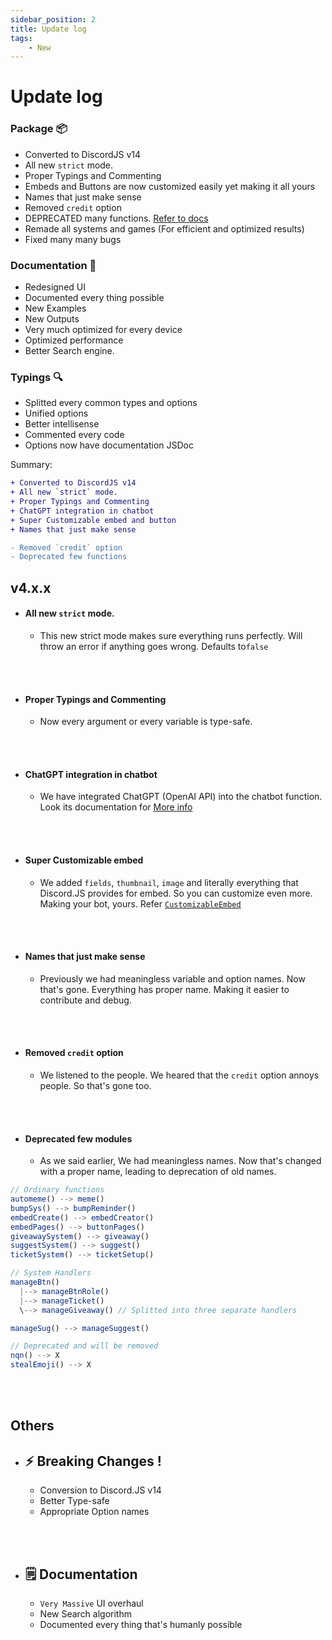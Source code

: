 ```yaml
---
sidebar_position: 2
title: Update log
tags: 
    - New
---
```


# Update log

### Package 📦

- Converted to DiscordJS v14
- All new `strict` mode.
- Proper Typings and Commenting
- Embeds and Buttons are now customized easily yet making it all yours
- Names that just make sense
- Removed `credit` option
- DEPRECATED many functions. [Refer to docs](https://simplyd.js.org/docs/deprecated/renames.md)
- Remade all systems and games (For efficient and optimized results)
- Fixed many many bugs

### Documentation 📖

- Redesigned UI
- Documented every thing possible
- New Examples
- New Outputs
- Very much optimized for every device
- Optimized performance
- Better Search engine.

### Typings 🔍

- Splitted every common types and options
- Unified options
- Better intellisense
- Commented every code
- Options now have documentation JSDoc


Summary:
```diff
+ Converted to DiscordJS v14
+ All new `strict` mode.
+ Proper Typings and Commenting
+ ChatGPT integration in chatbot
+ Super Customizable embed and button
+ Names that just make sense

- Removed `credit` option
- Deprecated few functions
```

## v4.x.x

- #### All new `strict` mode.
  * This new strict mode makes sure everything runs perfectly. Will throw an error if anything goes wrong. Defaults to`false`

<br></br>

- #### Proper Typings and Commenting
  * Now every argument or every variable is type-safe.

<br></br>

- #### ChatGPT integration in chatbot
  * We have integrated ChatGPT (OpenAI API) into the chatbot function. Look its documentation for <a class="link" href="/docs/fun/chatbot.md">More info</a>

<br></br>

- #### Super Customizable embed
  * We added `fields`, `thumbnail`, `image` and literally everything that Discord.JS provides for embed. So you can customize even more. Making your bot, yours. Refer [`CustomizableEmbed`](/docs/typedef/customizableembed.md)

<br></br>

- #### Names that just make sense
  * Previously we had meaningless variable and option names. Now that's gone. Everything has proper name. Making it easier to contribute and debug.

<br></br>

- #### Removed `credit` option
  * We listened to the people. We heared that the `credit` option annoys people. So that's gone too.

<br></br>

- #### Deprecated few modules
  * As we said earlier, We had meaningless names. Now that's changed with a proper name, leading to deprecation of old names.

```js
// Ordinary functions
automeme() --> meme()
bumpSys() --> bumpReminder()
embedCreate() --> embedCreator()
embedPages() --> buttonPages()
giveawaySystem() --> giveaway()
suggestSystem() --> suggest()
ticketSystem() --> ticketSetup()

// System Handlers
manageBtn() 
  |--> manageBtnRole()
  |--> manageTicket()
  \--> manageGiveaway() // Splitted into three separate handlers

manageSug() --> manageSuggest()

// Deprecated and will be removed
nqn() --> X
stealEmoji() --> X
```

<br></br>

## Others

- ## ⚡ Breaking Changes !
  * Conversion to Discord.JS v14
  * Better Type-safe
  * Appropriate Option names

<br></br>

- ## 🗒 Documentation
  * `Very Massive` UI overhaul
  * New Search algorithm
  * Documented every thing that's humanly possible

